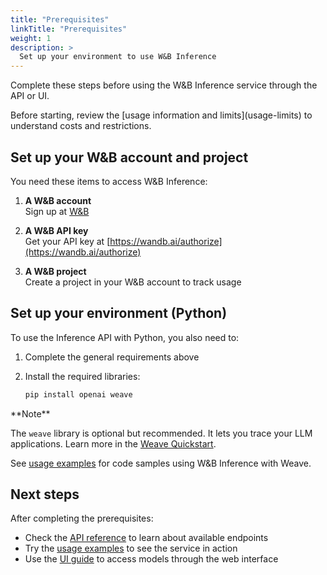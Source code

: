 ```yaml
---
title: "Prerequisites"
linkTitle: "Prerequisites"
weight: 1
description: >
  Set up your environment to use W&B Inference
---
```


Complete these steps before using the W&B Inference service through the API or UI.

<Tip>
Before starting, review the [usage information and limits](usage-limits) to understand costs and restrictions.
</Tip>

## Set up your W&B account and project

You need these items to access W&B Inference:

1. **A W&B account**  
   Sign up at [W&B](https://app.wandb.ai/login?signup=true)

2. **A W&B API key**  
   Get your API key at [https://wandb.ai/authorize](https://wandb.ai/authorize)

3. **A W&B project**  
   Create a project in your W&B account to track usage

## Set up your environment (Python)

To use the Inference API with Python, you also need to:

1. Complete the general requirements above

2. Install the required libraries:

   ```bash
   pip install openai weave
   ```

<Note>
**Note**

The `weave` library is optional but recommended. It lets you trace your LLM applications. Learn more in the [Weave Quickstart](../quickstart).

See [usage examples](examples) for code samples using W&B Inference with Weave.
</Note>

## Next steps

After completing the prerequisites:

- Check the [API reference](api-reference) to learn about available endpoints
- Try the [usage examples](examples) to see the service in action
- Use the [UI guide](ui-guide) to access models through the web interface 